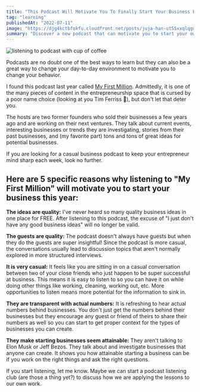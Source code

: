 ```yaml
---
title: "This Podcast Will Motivate You To Finally Start Your Business Even If You Don't Have Any Ideas"
tag: "learning"
publishedAt: "2022-07-11"
image: "https://djg4kctbfokfu.cloudfront.net/posts/juja-han-ut55xxqlqgu-unsplash.jpeg"
summary: "Discover a new podcast that can motivate you to start your own venture, with quality ideas, insightful guests, transparency on actual numbers, and by showcasing attainable businesses. Join the conversation and apply the lessons to your own work."
---
```


<Image
  src="https://djg4kctbfokfu.cloudfront.net/posts/juja-han-ut55xxqlqgu-unsplash.jpeg"
  alt="listening to podcast with cup of coffee"
/>

Podcasts are no doubt one of the best ways to learn but they can also be a great way to change your day-to-day environment to motivate you to change your behavior.

I found this podcast last year called [My First Million](https://www.mfmpod.com/). Admittedly, it is one of the many pieces of content in the entrepreneurship space that is cursed by a poor name choice (looking at you Tim Ferriss 👀), but don't let that deter you.

The hosts are two former founders who sold their businesses a few years ago and are working on their next ventures. They talk about current events, interesting businesses or trends they are investigating, stories from their past businesses, and (my favorite part) tons and tons of great ideas for potential businesses.

If you are looking for a casual business podcast to keep your entrepreneur mind sharp each week, look no further.

## Here are 5 specific reasons why listening to "My First Million" will motivate you to start your business this year:

**The ideas are quality:** I've never heard so many quality business ideas in one place for FREE. After listening to this podcast, the excuse of "I just don't have any good business ideas" will no longer be valid.

**The guests are quality:** The podcast doesn't always have guests but when they do the guests are super insightful! Since the podcast is more casual, the conversations usually lead to discussion topics that aren't normally explored in more structured interviews.

**It is very casual:** It feels like you are sitting in on a casual conversation between two of your close friends who just happen to be super successful at business. This means it is easy to listen to so you can have it on while doing other things like working, cleaning, working out, etc. More opportunities to listen means more potential for the information to sink in.

**They are transparent with actual numbers:** It is refreshing to hear actual numbers behind businesses. You don't just get the numbers behind their businesses but they encourage any guest or friend of theirs to share their numbers as well so you can start to get proper context for the types of businesses you can create.

**They make starting businesses seem attainable:** They aren't talking to Elon Musk or Jeff Bezos. They talk about and investigate businesses that anyone can create. It shows you how attainable starting a business can be if you work on the right things and ask the right questions.

If you start listening, let me know. Maybe we can start a podcast listening club (are those a thing yet?) to discuss how we are applying the lessons to our own work.
